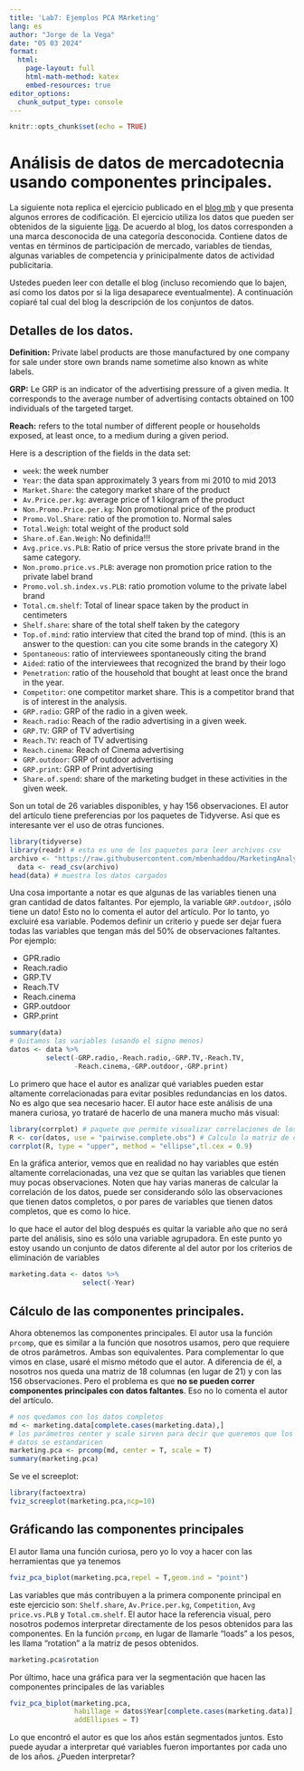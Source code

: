 ```yaml
---
title: 'Lab7: Ejemplos PCA MArketing'
lang: es
author: "Jorge de la Vega"
date: "05 03 2024"
format: 
  html:
    page-layout: full
    html-math-method: katex
    embed-resources: true
editor_options: 
  chunk_output_type: console
---
```

```r
knitr::opts_chunk$set(echo = TRUE)
```

# Análisis de datos de mercadotecnia usando componentes principales.

La siguiente nota replica el ejercicio publicado en el [blog mb](http://mbenhaddou.com/2019/02/22/marketing-data-analysis-using-pca/) y que presenta algunos errores de codificación. El ejercicio utiliza los datos que pueden ser obtenidos de la siguiente [liga](https://github.com/mbenhaddou/MarketingAnalytics/tree/master/data). De acuerdo al blog, los datos corresponden a una marca desconocida de una categoría desconocida. Contiene datos de ventas  en términos de participación de mercado, variables de tiendas, algunas variables de competencia y prinicipalmente datos de actividad publicitaria.

Ustedes pueden leer con detalle el blog (incluso recomiendo que lo bajen, así como los datos por si la liga desaparece eventualmente). A continuación copiaré tal cual del blog la descripción de los conjuntos de datos.

## Detalles de los datos.

**Definition:** Private label products are those manufactured by one company for sale under store own brands name sometime also known as white labels.

**GRP:** Le GRP is an indicator of the advertising pressure of a given media. It corresponds to the average number of advertising contacts obtained on 100 individuals of the targeted target.

**Reach:** refers to the total number of different people or households exposed, at least once, to a medium during a given period.


Here is a description of the fields in the data set:

- `week`: the week number
- `Year`: the data span approximately 3 years from mi 2010 to mid 2013  
- `Market.Share`: the category market share of the product             
- `Av.Price.per.kg`: average price of 1 kilogram of the product         
- `Non.Promo.Price.per.kg`: Non promotional price of the product
- `Promo.Vol.Share`: ratio of the promotion to. Normal sales       
- `Total.Weigh`: total weight of the product sold              
- `Share.of.Ean.Weigh`: No definida!!!     
- `Avg.price.vs.PLB`: Ratio of price versus the store private brand in the same category.
- `Non.promo.price.vs.PLB`: average non promotion  price ration to the private label brand 
- `Promo.vol.sh.index.vs.PLB`: ratio promotion volume to the private label brand
- `Total.cm.shelf`: Total of linear space taken by the product in centimeters         
- `Shelf.share`: share of the total shelf taken by the category              
- `Top.of.mind`: ratio interview that cited the brand top of mind. (this is an answer to the question: can you cite some brands in the category X)              
- `Spontaneous`: ratio of interviewees spontaneously citing the brand              
- `Aided`: ratio of the interviewees that recognized the brand by their logo
- `Penetration`: ratio of the household that bought at least once the brand in the year.
- `Competitor`: one competitor market share. This is a competitor brand that is of interest in the analysis.               
- `GRP.radio`: GRP of the radio in a given week.                
- `Reach.radio`: Reach of the radio advertising in a given week.            
- `GRP.TV`: GRP of TV advertising                 
- `Reach.TV`:  reach of TV advertising               
- `Reach.cinema`:   Reach of Cinema advertising             
- `GRP.outdoor`:   GRP of outdoor advertising       
- `GRP.print`:      GRP of Print advertising      
- `Share.of.spend`:  share of the marketing budget in these activities in the given week.

Son un total de 26 variables disponibles, y hay 156 observaciones. El autor del artículo tiene preferencias por los paquetes de Tidyverse. Así que es interesante ver el uso de otras funciones. 

```r
library(tidyverse)
library(readr) # esta es uno de los paquetes para leer archivos csv
archivo <- "https://raw.githubusercontent.com/mbenhaddou/MarketingAnalytics/master/data/data.csv"
  data <- read_csv(archivo)
head(data) # muestra los datos cargados
```

Una cosa importante a notar es que algunas de las variables tienen una gran cantidad de datos faltantes. Por ejemplo, la variable `GRP.outdoor`, ¡sólo tiene un dato! Esto no lo comenta el autor del artículo. Por lo tanto, yo excluiré esa variable. Podemos definir un criterio y puede ser dejar fuera todas las variables que tengan más del 50% de observaciones faltantes. Por ejemplo:

- GPR.radio
- Reach.radio
- GRP.TV
- Reach.TV
- Reach.cinema
- GRP.outdoor
- GRP.print

```r
summary(data)
# Quitamos las variables (usando el signo menos)
datos <- data %>% 
         select(-GRP.radio,-Reach.radio,-GRP.TV,-Reach.TV,
                -Reach.cinema,-GRP.outdoor,-GRP.print)
```


Lo primero que hace el autor es analizar qué variables pueden estar altamente correlacionadas para evitar posibles redundancias en los datos. No es algo que sea necesario hacer. El autor hace este análisis de una manera curiosa, yo trataré de hacerlo de una manera mucho más visual:

```r
library(corrplot) # paquete que permite visualizar correlaciones de los datos
R <- cor(datos, use = "pairwise.complete.obs") # Calculo la matriz de correlaciones.
corrplot(R, type = "upper", method = "ellipse",tl.cex = 0.9)
```

En la gráfica anterior, vemos que en realidad no hay variables que estén altamente correlacionadas, una vez que se quitan las variables que tienen muy pocas observaciones. Noten que hay varias maneras de calcular la correlación de los datos, puede ser considerando sólo las observaciones que tienen datos completos, o por pares de variables que tienen datos completos, que es como lo hice.

lo que hace el autor del blog después es quitar la variable año que no será parte del análisis, sino es sólo una variable agrupadora. En este punto yo estoy usando un conjunto de datos diferente al del autor por los criterios de eliminación de variables

```r
marketing.data <- datos %>% 
                  select(-Year)
```

## Cálculo de las componentes principales.

Ahora obtenemos las componentes principales. El autor usa la función `prcomp`, que es similar a la función que nosotros usamos, pero que requiere de otros parámetros. Ambas son equivalentes. Para complementar lo que vimos en clase, usaré el mismo método que el autor. A diferencia de él, a nosotros nos queda una matriz de 18 columnas (en lugar de 21) y con las 156 observaciones. Pero el problema es que **no se pueden correr componentes principales con datos faltantes**. Eso no lo comenta el autor del artículo.

```r
# nos quedamos con los datos completos
md <- marketing.data[complete.cases(marketing.data),]
# los parámetros center y scale sirven para decir que queremos que los 
# datos se estandaricen
marketing.pca <- prcomp(md, center = T, scale = T)
summary(marketing.pca)
```

Se ve el screeplot:

```r
library(factoextra)
fviz_screeplot(marketing.pca,ncp=10)
```

## Gráficando las componentes principales

El autor llama una función curiosa, pero yo lo voy a hacer con las herramientas que ya tenemos

```r
fviz_pca_biplot(marketing.pca,repel = T,geom.ind = "point")
```

Las variables que más contribuyen a la primera componente principal en este ejercicio son: `Shelf.share`, `Av.Price.per.kg`, `Competition`, `Avg price.vs.PLB` y `Total.cm.shelf`. El autor hace la referencia visual, pero nosotros podemos interpretar directamente de los pesos obtenidos para las componentes. En la función `prcomp`, en lugar de llamarle "loads" a los pesos, les llama "rotation" a la matriz de pesos obtenidos.

```r
marketing.pca$rotation
```

Por último, hace una gráfica para ver la segmentación que hacen las componentes principales de las variables

```r
fviz_pca_biplot(marketing.pca,
                habillage = datos$Year[complete.cases(marketing.data)],
                addEllipses = T)
```

Lo que encontró el autor es que los años están segmentados juntos. Esto puede ayudar a interpretar qué variables fueron importantes por cada uno de los años. ¿Pueden interpretar?
